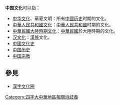 '''中国文化'''可以指：
*[[中华文化|中华文化]]、華夏文明：所有[[中國|中國]][[中国历史|历史]]时期的文化。
*[[中華人民共和國文化|中華人民共和國文化]]：[[中華人民共和國|中華人民共和國]]时期的文化。
*[[中華民國大陸時期文化|中華民國大陸時期文化]]：[[中華民國|中華民國]]於大陸時期的文化。
*[[汉文化|汉文化]]：[[漢族|漢族]]文化。
*[[中國文化史|中國文化史]]
*[[中国历史|中国历史]]
*[[中国宗教|中国宗教]]

==參見==
*[[漢字文化圈|漢字文化圈]]

{{disambig}}

[[Category:四字大中華地區相關消歧義|Category:四字大中華地區相關消歧義]]